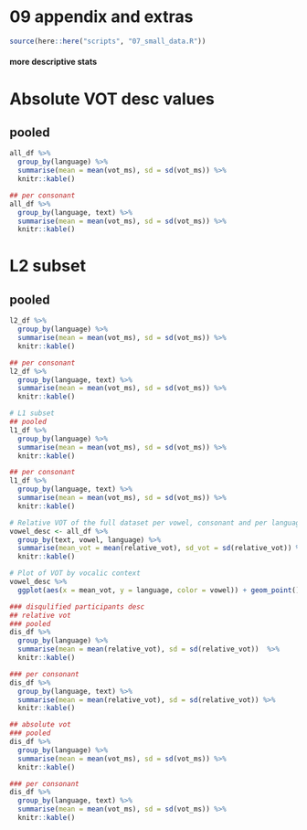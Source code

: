# 09 appendix and extras 
```r
source(here::here("scripts", "07_small_data.R"))
```

#### more descriptive stats 

# Absolute VOT desc values

## pooled
```r
all_df %>% 
  group_by(language) %>% 
  summarise(mean = mean(vot_ms), sd = sd(vot_ms)) %>% 
  knitr::kable()
```

```r
## per consonant
all_df %>% 
  group_by(language, text) %>% 
  summarise(mean = mean(vot_ms), sd = sd(vot_ms)) %>% 
  knitr::kable()
```

# L2 subset
## pooled
```r
l2_df %>% 
  group_by(language) %>% 
  summarise(mean = mean(vot_ms), sd = sd(vot_ms)) %>% 
  knitr::kable()
```

```r
## per consonant
l2_df %>% 
  group_by(language, text) %>% 
  summarise(mean = mean(vot_ms), sd = sd(vot_ms)) %>% 
  knitr::kable()
```

```r
# L1 subset
## pooled
l1_df %>% 
  group_by(language) %>% 
  summarise(mean = mean(vot_ms), sd = sd(vot_ms)) %>% 
  knitr::kable()
```

```r
## per consonant
l1_df %>% 
  group_by(language, text) %>% 
  summarise(mean = mean(vot_ms), sd = sd(vot_ms)) %>% 
  knitr::kable()

```

```r
# Relative VOT of the full dataset per vowel, consonant and per language
vowel_desc <- all_df %>% 
  group_by(text, vowel, language) %>% 
  summarise(mean_vot = mean(relative_vot), sd_vot = sd(relative_vot)) %>% 
  knitr::kable()
```

```r
# Plot of VOT by vocalic context 
vowel_desc %>% 
  ggplot(aes(x = mean_vot, y = language, color = vowel)) + geom_point()
```

```r
### disqulified participants desc  
## relative vot 
### pooled
dis_df %>% 
  group_by(language) %>% 
  summarise(mean = mean(relative_vot), sd = sd(relative_vot))  %>% 
  knitr::kable()
```

```r
### per consonant
dis_df %>% 
  group_by(language, text) %>% 
  summarise(mean = mean(relative_vot), sd = sd(relative_vot)) %>% 
  knitr::kable()
```

```r
## absolute vot 
### pooled
dis_df %>% 
  group_by(language) %>% 
  summarise(mean = mean(vot_ms), sd = sd(vot_ms)) %>% 
  knitr::kable()
```

```r
### per consonant
dis_df %>% 
  group_by(language, text) %>% 
  summarise(mean = mean(vot_ms), sd = sd(vot_ms)) %>% 
  knitr::kable()
```

